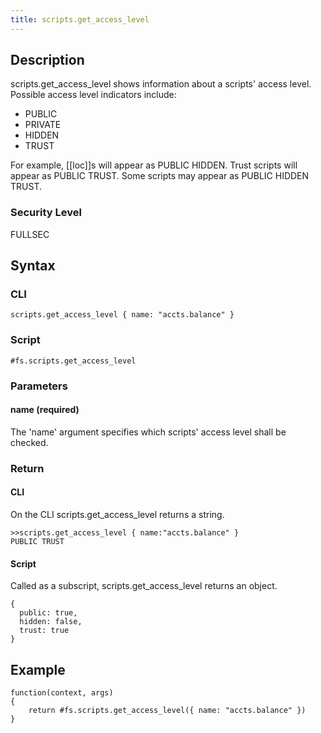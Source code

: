 ```yaml
---
title: scripts.get_access_level
---
```


## Description

scripts.get_access_level shows information about a scripts' access level. Possible access level indicators include:

- PUBLIC
- PRIVATE
- HIDDEN
- TRUST

For example, [[loc]]s will appear as PUBLIC HIDDEN. Trust scripts will appear as PUBLIC TRUST. Some scripts may appear as PUBLIC HIDDEN TRUST.

### Security Level

FULLSEC

## Syntax

### CLI

```
scripts.get_access_level { name: "accts.balance" }
```

### Script

```
#fs.scripts.get_access_level
```

### Parameters

#### name (required)

The 'name' argument specifies which scripts' access level shall be checked.

### Return

#### CLI

On the CLI scripts.get_access_level returns a string.

```
>>scripts.get_access_level { name:"accts.balance" }
PUBLIC TRUST
```

#### Script

Called as a subscript, scripts.get_access_level returns an object.

```
{
  public: true,
  hidden: false,
  trust: true
}
```

## Example

```
function(context, args)
{
	return #fs.scripts.get_access_level({ name: "accts.balance" })
}
```
